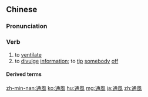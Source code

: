 {{also|通风}}
==Chinese==
{{zh-forms|s=通风}}

===Pronunciation===
{{zh-pron
|m=tōngfēng
|c=tung1 fung1
|h=pfs=thûng-fûng
|mn=xm,qz,zz,twv:thong-hong/qz:thong-hoang/tw:thang-hong
|cat=v
}}

===Verb===
{{zh-verb}}

# to [[ventilate]]
# to [[divulge]] [[information]]; to [[tip]] [[somebody]] [[off]]

====Derived terms====
{{zh-der|通風報信|通風口|通風機|密不通風}}

{{zh-cat|Advanced}}

[[zh-min-nan:通風]]
[[ko:通風]]
[[hu:通風]]
[[mg:通風]]
[[ja:通風]]
[[zh:通風]]